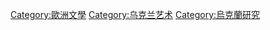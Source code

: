 {{Commons category|Literature of Ukraine}}
{{Cat main|烏克蘭文學}}

[[Category:歐洲文學|Category:歐洲文學]]
[[Category:乌克兰艺术|Category:乌克兰艺术]]
[[Category:烏克蘭研究|Category:烏克蘭研究]]
